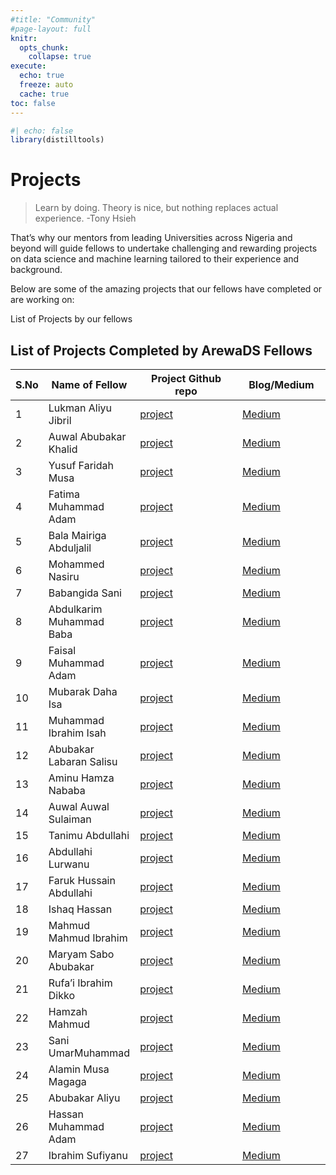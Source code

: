 ```yaml
---
#title: "Community"
#page-layout: full
knitr:
  opts_chunk: 
    collapse: true
execute: 
  echo: true
  freeze: auto
  cache: true  
toc: false
---
```


```r
#| echo: false
library(distilltools)
```

# [Projects]{.third-color}



> Learn by doing. Theory is nice, but nothing replaces actual experience. -Tony Hsieh

That’s why our mentors from leading Universities across Nigeria and beyond will guide fellows to undertake challenging and rewarding projects on data science and machine learning tailored to their experience and background.

Below are some of the amazing projects that our fellows have completed or are working on:

List of Projects by our fellows


## List of Projects Completed by ArewaDS Fellows

|S.No|Name of Fellow|Project Github repo| Blog/Medium   |   
|---|--------------|-------------------|---------------| 
|1| Lukman Aliyu Jibril |  [project](https://github.com/lukmanaj)  | [Medium](https://lukmanaj.medium.com)  | 
|2| Auwal Abubakar Khalid |  [project](https://github.com/khalidassalafy)|  [Medium](https://medium.com/@khalidassalafy)| 
|3| Yusuf Faridah Musa | [project](https://github.com/Fareeyda/) | [Medium](https://medium.com/@waziriphareeyda)|
|4| Fatima Muhammad Adam | [project](https://github.com/FatimaMuhammadAdam/) | [Medium](https://medium.com/@fateemamohdadam2) |
|5| Bala Mairiga Abduljalil| [project](https://github.com/Balaaabduljalil/)|[Medium](https://medium.com/@ballaabduljalil)|
|6| Mohammed Nasiru | [project](https://github.com/katada3020/) | [Medium](https://medium.com/@katada3020)|
|7| Babangida Sani | [project](https://github.com/TheBangis) | [Medium](https://medium.com/@bsani480) |
|8| Abdulkarim Muhammad Baba |[project](https://github.com/AbdulkarimMuhammadBaba) | [Medium](https://medium.com/@Spinalvolcano)|
|9| Faisal Muhammad Adam | [project](https://github.com/faisalm93) | [Medium](https://medium.com/@vafaisalm93) |
|10| Mubarak Daha Isa | [project](https://github.com/bagwai/) | [Medium](https://medium.com/@mubarakdaha) |
|11| Muhammad Ibrahim Isah | [project](https://github.com/Muhammad0isah) | [Medium](https://medium.com/@muhammadibrahimisah0)|
|12| Abubakar Labaran Salisu | [project](https://github.com/boixee) | [Medium](http://www.medium.com/@abubakarsalisulabaran)|
|13| Aminu Hamza Nababa | [project](https://github.com/Alamein) | [Medium](https://medium.com/@alaminhnab4) |
|14| Auwal Auwal Sulaiman | [project](https://github.com/Khalboy10/) | [Medium](https://medium.com/@Khalboy10) |
|15| Tanimu Abdullahi |[project](https://github.com/Tanimu01/)| [Medium](https://medium.com/@aaltanim)|
|16| Abdullahi Lurwanu | [project](https://github.com/lurwan2107) | [Medium](https://medium.com/@lurwan2107) |
|17| Faruk Hussain Abdullahi  | [project](https://github.com/Roukson) | [Medium](https://medium.com/@farukhussainkbt)|
|18| Ishaq Hassan | [project](https://github.com/abba360)| [Medium](https://medium.com/@hassanishaq)|
|19| Mahmud Mahmud Ibrahim | [project](https://github.com/Mudacrixxz) | [Medium](https://mudacrixxz.medium.com/) |
|20| Maryam Sabo Abubakar | [project](https://github.com/Maryam0011) | [Medium](https://medium.com/@maryamsabubakar53) |
|21| Rufa'i Ibrahim Dikko | [project](https://github.com/Ridikko) | [Medium](https://medium.com/@rufaiibrahimdikko) |
|22| Hamzah Mahmud | [project](https://github.com/mhmahmuud/) | [Medium](https://medium.com/@mhmahmoud360) |
|23| Sani UmarMuhammad | [project](https://github.com/Umarsmuhammed) | [Medium](https://medium.com/@umarsmuhammed) |
|24| Alamin Musa Magaga | [project](https://github.com/alaminmagaga) | [Medium](https://alaminmusamagaga.medium.com/) |
|25| Abubakar Aliyu | [project](https://github.com/Abubakar-Aliyu-code/) | [Medium](https://medium.com/@datathon) |
|26| Hassan Muhammad Adam | [project](https://github.com/hassan1303) | [Medium](https://medium.com/@hassanmuhammadadam1) |
|27| Ibrahim Sufiyanu | [project](https://github.com/Sisa4real) | [Medium](https://medium.com/@sufiyanibraheem3) |


